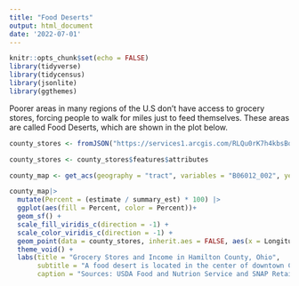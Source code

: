 ```yaml
---
title: "Food Deserts"
output: html_document
date: '2022-07-01'
---
```


```r
knitr::opts_chunk$set(echo = FALSE)
library(tidyverse)
library(tidycensus)
library(jsonlite)
library(ggthemes)
```

Poorer areas in many regions of the U.S don't have access to grocery stores, forcing people to walk for miles just to feed themselves. These areas are called Food Deserts, which are shown in the plot below.

```r
county_stores <- fromJSON("https://services1.arcgis.com/RLQu0rK7h4kbsBq5/arcgis/rest/services/Store_Locations/FeatureServer/0/query?where=State%20%3D%20'OH'%20AND%20County%20%3D%20'HAMILTON'&outFields=Store_Name,State,County,Longitude,Latitude&outSR=4326&f=json")

county_stores <- county_stores$features$attributes

county_map <- get_acs(geography = "tract", variables = "B06012_002", year = 2018, state = "Ohio", county = "Hamilton County", geometry = TRUE, summary_var = "B02001_001")
```
```r
county_map|>
  mutate(Percent = (estimate / summary_est) * 100) |>
  ggplot(aes(fill = Percent, color = Percent))+
  geom_sf() +
  scale_fill_viridis_c(direction = -1) +
  scale_color_viridis_c(direction = -1) +
  geom_point(data = county_stores, inherit.aes = FALSE, aes(x = Longitude, y = Latitude), size = 0.5) +
  theme_void() +
  labs(title = "Grocery Stores and Income in Hamilton County, Ohio",
       subtitle = "A food desert is located in the center of downtown Cincinnati",
       caption = "Sources: USDA Food and Nutrion Service and SNAP Retailer Locator")
```


